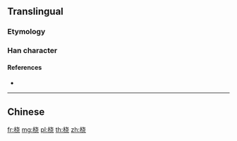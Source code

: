 {{also|橈}}
==Translingual==

===Etymology===
{{Han simp|橈|f=垚|t=戈 without 丶}}

===Han character===
{{Han char|rn=75|rad=木|as=06|sn=10|four=|canj=DJPU,XDJPU|ids=⿰木尧}}

====References====
* {{Han ref|kx=0526.211|hdz=21197.070|uh=6861|ud=26721}}

----

==Chinese==
{{zh-see|橈}}

[[fr:桡]]
[[mg:桡]]
[[pl:桡]]
[[th:桡]]
[[zh:桡]]